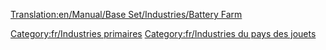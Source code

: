 [[Translation:en/Manual/Base Set/Industries/Battery Farm]]

{{fr/Industries|image=en/BatteryFarm.png
|nom=Ferme de batteries
|climats=[[fr/Manual/Climat#pays-des-jouets|Pays des jouets]]
|accepte=Rien
|produit=[[fr/Manual/Base Set/Cargos/Batterie|Batterie]]
|notes=Absent des autres [[fr/Manual/Climat|climats]].
}}

[[Category:fr/Industries primaires]]
[[Category:fr/Industries du pays des jouets]]